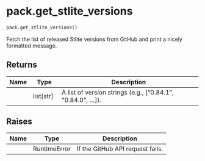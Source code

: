# pack.get_stlite_versions { #stlitepack.pack.get_stlite_versions }

```python
pack.get_stlite_versions()
```

Fetch the list of released Stlite versions from GitHub and print a nicely formatted message.

## Returns {.doc-section .doc-section-returns}

| Name   | Type        | Description                                                  |
|--------|-------------|--------------------------------------------------------------|
|        | list\[str\] | A list of version strings (e.g., ["0.84.1", "0.84.0", ...]). |

## Raises {.doc-section .doc-section-raises}

| Name   | Type         | Description                      |
|--------|--------------|----------------------------------|
|        | RuntimeError | If the GitHub API request fails. |